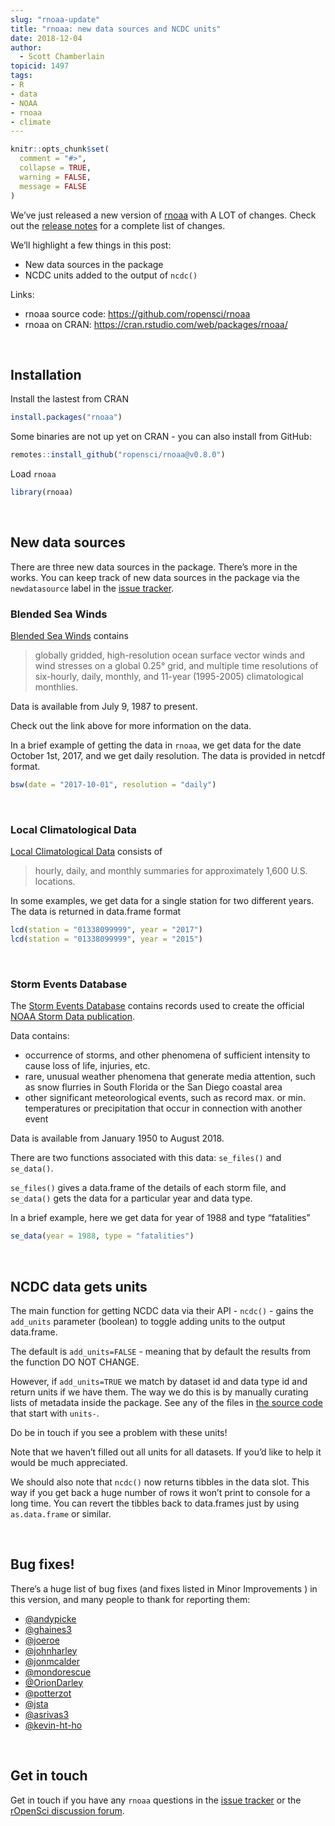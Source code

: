 ```yaml
---
slug: "rnoaa-update"
title: "rnoaa: new data sources and NCDC units"
date: 2018-12-04
author:
  - Scott Chamberlain
topicid: 1497
tags:
- R
- data
- NOAA
- rnoaa
- climate
---
```


```r
knitr::opts_chunk$set(
  comment = "#>",
  collapse = TRUE,
  warning = FALSE,
  message = FALSE
)
```

We've just released a new version of [rnoaa][] with A LOT of changes. Check out 
the [release notes](https://github.com/ropensci/rnoaa/releases/tag/v0.8.0) 
for a complete list of changes. 

We'll highlight a few things in this post:

- New data sources in the package
- NCDC units added to the output of `ncdc()`

Links:

* rnoaa source code: <https://github.com/ropensci/rnoaa>
* rnoaa on CRAN: <https://cran.rstudio.com/web/packages/rnoaa/>

<br>

## Installation

Install the lastest from CRAN

```r
install.packages("rnoaa")
```

Some binaries are not up yet on CRAN - you can also install from GitHub:

```r
remotes::install_github("ropensci/rnoaa@v0.8.0")
```

Load `rnoaa`

```r
library(rnoaa)
```

<br>

## New data sources

There are three new data sources in the package. There's more in the works. You 
can keep track of new data sources in the package via the `newdatasource`
label in the [issue tracker](https://github.com/ropensci/rnoaa/issues?q=is%3Aissue+is%3Aopen+label%3Anewdatasource). 

### Blended Sea Winds

[Blended Sea Winds][bsw] contains 

> globally gridded, high-resolution ocean surface vector winds and wind stresses on a 
> global 0.25° grid, and multiple time resolutions of six-hourly, daily, monthly, 
> and 11-year (1995-2005) climatological monthlies.

Data is available from July 9, 1987 to present. 

Check out the link above for more information on the data. 

In a brief example of getting the data in `rnoaa`, we get data for the date 
October 1st, 2017, and we get daily resolution. The data is provided in 
netcdf format.

```r
bsw(date = "2017-10-01", resolution = "daily")
```

<br>

### Local Climatological Data

[Local Climatological Data][lcd] consists of

> hourly, daily, and monthly summaries for approximately 1,600 U.S. locations.

In some examples, we get data for a single station for two different years.
The data is returned in data.frame format

```r
lcd(station = "01338099999", year = "2017")
lcd(station = "01338099999", year = "2015")
```

<br>

### Storm Events Database

The [Storm Events Database][sed] contains records used to create the 
official [NOAA Storm Data publication](http://www.ncdc.noaa.gov/IPS/sd/sd.html).

Data contains:

* occurrence of storms, and other phenomena of sufficient intensity to cause loss of life, 
injuries, etc.
* rare, unusual weather phenomena that generate media attention, such as snow flurries in 
South Florida or the San Diego coastal area
* other significant meteorological events, such as record max. or min. temperatures or 
precipitation that occur in connection with another event

Data is available from January 1950 to August 2018.

There are two functions associated with this data: `se_files()` and `se_data()`.

`se_files()` gives a data.frame of the details of each storm file, and 
`se_data()` gets the data for a particular year and data type. 

In a brief example, here we get data for year of 1988 and type "fatalities"

```r
se_data(year = 1988, type = "fatalities")
```

<br>

## NCDC data gets units

The main function for getting NCDC data via their API - `ncdc()` - gains the `add_units` parameter 
(boolean) to toggle adding units to the output data.frame. 

The default is `add_units=FALSE` - meaning that by default the results from the function 
DO NOT CHANGE. 

However, if `add_units=TRUE` we match by dataset id and data type id and return units if 
we have them. The way we do this is by manually curating lists of metadata inside the package.
See any of the files in [the source code](https://github.com/ropensci/rnoaa/tree/master/R) 
that start with `units-`. 

Do be in touch if you see a problem with these units! 

Note that we haven't filled out all units for all datasets. If you'd like to help it would 
be much appreciated.

We should also note that `ncdc()` now returns tibbles in the data slot. This way if you 
get back a huge number of rows it won't print to console for a long time. You can revert 
the tibbles back to data.frames just by using `as.data.frame` or similar.

<br>

## Bug fixes!

There's a huge list of bug fixes (and fixes listed in Minor Improvements ) in this version, 
and many people to thank for reporting them: 

* [@andypicke](https://github.com/andypicke)
* [@ghaines3](https://github.com/ghaines3)
* [@joeroe](https://github.com/joeroe)
* [@johnharley](https://github.com/johnharley)
* [@jonmcalder](https://github.com/jonmcalder)
* [@mondorescue](https://github.com/mondorescue)
* [@OrionDarley](https://github.com/OrionDarley)
* [@potterzot](https://github.com/potterzot)
* [@jsta](https://github.com/jsta)
* [@asrivas3](https://github.com/asrivas3)
* [@kevin-ht-ho](https://github.com/kevin-ht-ho)

<br>

## Get in touch

Get in touch if you have any `rnoaa` questions in the 
[issue tracker](https://github.com/ropensci/rnoaa/issues) or the 
[rOpenSci discussion forum](https://discuss.ropensci.org/).


[rnoaa]: https://github.com/ropensci/rnoaa
[bsw]: https://www.ncdc.noaa.gov/data-access/marineocean-data/blended-global/blended-sea-winds
[lcd]: https://www.ncdc.noaa.gov/data-access/land-based-station-data/land-based-datasets/quality-controlled-local-climatological-data-qclcd
[sed]: https://www.ncdc.noaa.gov/stormevents/
